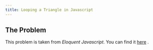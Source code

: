 ```yaml
---
title: Looping a Triangle in Javascript
---
```


## The Problem

This problem is taken from *Eloquent Javascript*. You can find it [here](https://eloquentjavascript.net/02_program_structure.html#i_umoXp9u0e7){target="_blank"} .

